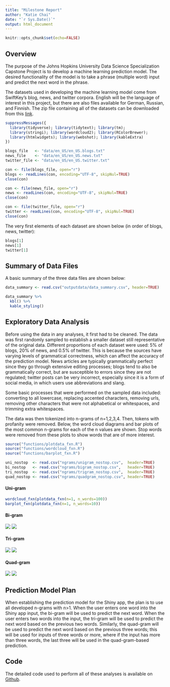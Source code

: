 ```yaml
---
title: "Milestone Report"
author: "Katie Chai"
date: "`r Sys.Date()`"
output: html_document
---
```


```r
knitr::opts_chunk$set(echo=FALSE)
```

## Overview

The purpose of the Johns Hopkins University Data Science Specialization Capstone Project is to develop a machine learning prediction model. The desired functionality of the model is to take a phrase (multiple word) input and predict the next word in the phrase.

The datasets used in developing the machine learning model come from SwiftKey's blog, news, and twitter corpora. English will be the language of interest in this project, but there are also files available for German, Russian, and Finnish. The zip file containing all of the datasets can be downloaded from this [link](https://d396qusza40orc.cloudfront.net/dsscapstone/dataset/Coursera-SwiftKey.zip).

```r
suppressMessages({
  library(tidyverse); library(tidytext); library(tm);
  library(stringi); library(wordcloud2); library(RColorBrewer);
  library(htmlwidgets); library(webshot); library(kableExtra)
})
```

```r
blogs_file   <- "data/en_US/en_US.blogs.txt"
news_file    <- "data/en_US/en_US.news.txt"
twitter_file <- "data/en_US/en_US.twitter.txt"

con <- file(blogs_file, open="r")
blogs <- readLines(con, encoding="UTF-8", skipNul=TRUE)
close(con)

con <- file(news_file, open="r")
news <- readLines(con, encoding="UTF-8", skipNul=TRUE)
close(con)

con <- file(twitter_file, open="r")
twitter <- readLines(con, encoding="UTF-8", skipNul=TRUE)
close(con)
```

The very first elements of each dataset are shown below (in order of blogs, news, twitter):

```r
blogs[1]
news[1]
twitter[1]
```


## Summary of Data Files

A basic summary of the three data files are shown below:

```r
data_summary <- read.csv("outputdata/data_summary.csv", header=TRUE)

data_summary %>%
  kbl() %>%
  kable_styling()
```


## Exploratory Data Analysis

Before using the data in any analyses, it first had to be cleaned. The data was first randomly sampled to establish a smaller dataset still representative of the original data. Different proportions of each dataset were used: 5% of blogs, 20% of news, and 0.5% of twitter. This is because the sources have varying levels of grammatical correctness, which can affect the accuracy of the prediction model. News articles are typically grammatically perfect since they go through extensive editing processes; blogs tend to also be grammatically correct, but are susceptible to errors since they are not regulated; twitter posts can be very incorrect, especially since it is a form of social media, in which users use abbreviations and slang.

Some basic processes that were performed on the sampled data included: converting to all lowercase, replacing accented characters, removing urls, removing other characters that were not alphabetical or whitespaces, and trimming extra whitespaces.

The data was then tokenized into n-grams of n=1,2,3,4. Then, tokens with profanity were removed. Below, the word cloud diagrams and bar plots of the most common n-grams for each of the n values are shown. Stop words were removed from these plots to show words that are of more interest.

```r
source("functions/plotdata_fxn.R")
source("functions/wordcloud_fxn.R")
source("functions/barplot_fxn.R")

uni_nostop  <- read.csv("ngrams/unigram_nostop.csv",  header=TRUE)
bi_nostop   <- read.csv("ngrams/bigram_nostop.csv",   header=TRUE)
tri_nostop  <- read.csv("ngrams/trigram_nostop.csv",  header=TRUE)
quad_nostop <- read.csv("ngrams/quadgram_nostop.csv", header=TRUE)
```

#### Uni-gram

```r
wordcloud_fxn(plotdata_fxn(n=1, n_words=100))
barplot_fxn(plotdata_fxn(n=1, n_words=10))
```

#### Bi-gram

![](figures/bi_barplot.png)
![](figures/bi_wordcloud.png)


#### Tri-gram

![](figures/tri_barplot.png)
![](figures/tri_wordcloud.png)


#### Quad-gram

![](figures/quad_barplot.png)
![](figures/quad_wordcloud.png)


## Prediction Model Plan

When establishing the prediction model for the Shiny app, the plan is to use all developed n-grams with n>1. When the user enters one word into the Shiny app input, the bi-gram will be used to predict the next word. When the user enters two words into the input, the tri-gram will be used to predict the next word based on the previous two words. Similarly, the quad-gram will be used to predict the next word based on the previous three words; this will be used for inputs of three words or more, where if the input has more than three words, the last three will be used in the quad-gram-based prediction.


## Code

The detailed code used to perform all of these analyses is available on [Github](https://github.com/katiejchai/nextword_mlprediction).
